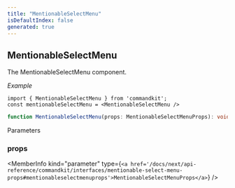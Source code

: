 ```yaml
---
title: "MentionableSelectMenu"
isDefaultIndex: false
generated: true
---
```



<!-- This file was generated from the CommandKit source. Do not modify. Instead, re-run the "docgen" script -->


## MentionableSelectMenu

<GenerationInfo sourceFile="packages/commandkit/src/components/v1/select-menu/SelectMenu.ts" sourceLine="264" packageName="commandkit" />

The MentionableSelectMenu component.



*Example*

```tsx
import { MentionableSelectMenu } from 'commandkit';
const mentionableSelectMenu = <MentionableSelectMenu />
```

```ts title="Signature"
function MentionableSelectMenu(props: MentionableSelectMenuProps): void
```
Parameters

### props

<MemberInfo kind="parameter" type={`<a href='/docs/next/api-reference/commandkit/interfaces/mentionable-select-menu-props#mentionableselectmenuprops'>MentionableSelectMenuProps</a>`} />

